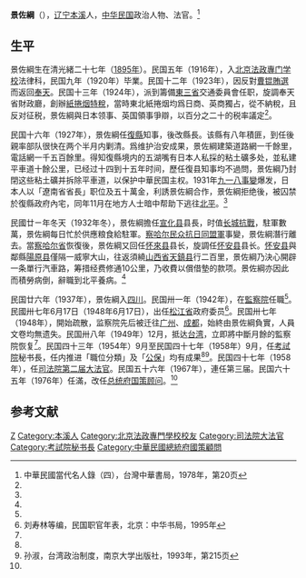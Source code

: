 '''景佐綱'''（{{bd|1895年||1979年|}}），[[辽宁|辽宁]][[本溪|本溪]]人，[[中华民国|中华民国]]政治人物、法官。<ref name=mrl>中華民國當代名人錄（四），台灣中華書局，1978年，第20页</ref>

==生平==
景佐綱生在清光緒二十七年（[[1895年|1895年]]）。民国五年（1916年），入[[北京法政專门学校|北京法政專门学校]]法律科，民国九年（1920年）毕業。民国十二年（1923年），因反對[[曹锟賄選|曹锟賄選]]而返回[[奉天|奉天]]。民国十三年（1924年），派到籌備[[東三省|東三省]]交通委員會任职，旋調奉天省財政廳，創辦[[紙捲烟特稅|紙捲烟特稅]]，當時東北紙捲烟均爲日商、英商獨占，從不納稅，且反对征税，景佐綱與日本领事、英国領事爭辯，以百分之二十的税率議定<ref name=mrl/>。

民国十六年（1927年），景佐綱任[[復縣|復縣]]知事，後改縣長。该縣有八年積匪，到任後親率部队很快在两个半月内剿清。爲维护治安成果，景佐綱建築道路網一千餘里，電話網一千五百餘里。得知復縣境内的五湖嘴有日本人私採的粘土礦多处，並私建平車道十餘公里，已经过十四到十五年时间，歷任復县知事均不過問，景佐綱乃封閉这些粘土礦并拆除平車道，以保护中華民国主权。1931年[[九一八事變|九一八事變]]爆发，日本人以「遼南省省長」职位及五十萬金，利誘景佐綱合作，景佐綱拒绝後，被囚禁於復縣政府內宅，同年11月在地方人士暗中帮助下逃往[[北平|北平]]。<ref name=mrl/>

民國廿ㄧ年冬天（1932年冬），景佐綱擔任[[宣化县|宣化县]]县長，时值[[长城抗戰|长城抗戰]]，駐軍數萬，景佐綱每日忙於供應粮食給駐軍。[[察哈尔民众抗日同盟軍|察哈尔民众抗日同盟軍]]事變，景佐綱潛行離去。當[[察哈尔省|察哈尔省]]恢復後，景佐綱又回任[[怀來县|怀來县]]县长，旋調任[[怀安县|怀安县]]县长。[[怀安县|怀安县]]與鄰縣[[陽原县|陽原县]]僅隔一威寧大山，往返須繞[[山西省|山西省]][[天鎮县|天鎮县]]行二百里，景佐綱乃決心開辟一条單行汽車路，筹措经费修通10公里，乃收費以償借墊的款项。景佐綱亦因此而積勞病倒，辭職到北平養病。<ref name=mrl/>

民国廿六年（1937年），景佐綱入[[四川|四川]]。民国卅一年（1942年），在[[監察院|監察院]]任職<ref name=mrl/>。民國卅七年6月17日（1948年6月17日），出任[[松江省|松江省]]政府委员<ref>刘寿林等编，民国职官年表，北京：中华书局，1995年</ref>。民国卅七年（1948年），開始疏散，监察院先后被迁往[[广州|广州]]、[[成都|成都]]，始終由景佐綱負實，人員文卷均無遗失。民国卅八年（1949年）12月，抵达[[台湾|台湾]]，立即將中斷月餘的監察院恢复<ref name=mrl/>。民国四十三年（1954年）9月至民国四十七年（1958年）9月，任[[考試院|考試院]]秘书長，任内推进「職位分類」及「[[公保|公保]]」均有成果<ref name=mrl/><ref>孙淑，台湾政治制度，南京大学出版社，1993年，第215页</ref>。民国四十七年（1958年），任[[司法院大法官|司法院第二届大法官]]。民国五十六年（1967年），連任第三届。民国六十五年（1976年）任滿，改任[[总统府国策顾问|总统府国策顾问]]。<ref name=mrl/>

==参考文献==
{{reflist}}

{{start box}}
{{s-gov}}
{{s-before|[[马国琳|马国琳]]}}
{{s-title|[[考試院|考試院]]秘书長|1954年9月—1958年9月}}
{{s-after|[[关吉玉|关吉玉]]}}
{{end box}}

{{中華民國歷屆司法院大法官列表}}
{{DEFAULTSORT:Jing景}}
[[Category:景姓|Z]]
[[Category:本溪人|Category:本溪人]]
[[Category:北京法政專門學校校友|Category:北京法政專門學校校友]]
[[Category:司法院大法官|Category:司法院大法官]]
[[Category:考試院秘书長|Category:考試院秘书長]]
[[Category:中華民國總統府國策顧問|Category:中華民國總統府國策顧問]]